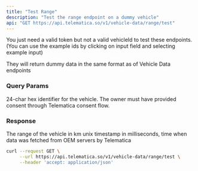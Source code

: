 ```yaml
---
title: "Test Range"
description: "Test the range endpoint on a dummy vehicle"
api: "GET https://api.telematica.so/v1/vehicle-data/range/test"
---
```


You just need a valid token but not a valid vehicleId to test these endpoints.
(You can use the example ids by clicking on input field and selecting example
input)

They will return dummy data in the same format as of Vehicle Data endpoints

### Query Params

<ParamField query="vehicleId" type="string" required>
  24-char hex identifier for the vehicle. The owner must have provided consent
  through Telematica consent flow.
</ParamField>

### Response

<ParamField body="range" type="number" required>
  The range of the vehicle in km
</ParamField>

<ParamField body="timestamp" type="number" required>
  unix timestamp in milliseconds, time when data was fetched from OEM servers by
  Telematica
</ParamField>

<RequestExample>

```bash Request
curl --request GET \
     --url https://api.telematica.so/v1/vehicle-data/range/test \
     --header 'accept: application/json'
```

</RequestExample>
